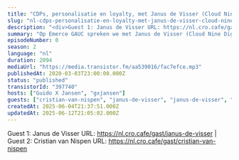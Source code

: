 ```yaml
---
title: "CDPs, personalisatie en loyalty, met Janus de Visser (Cloud Nine Digital) en Christian van Nispen (Dept)"
slug: "nl-cdps-personalisatie-en-loyalty-met-janus-de-visser-cloud-nine-digital-en-christian-van-nispen-dept"
description: "<div>Guest 1: Janus de Visser URL: https://nl.cro.cafe/gast/janus-de-visser | Guest 2: Cristian van Nispen URL: https://nl.cro.cafe/gast/cristian-van-nispen&nbsp;</div>"
summary: "Op Emerce GAUC spreken we met Janus de Visser (Cloud Nine Digital) en Christian van Nispen (Dept) en hebben we het over Customer Data Platforms (CDPs), personalisatie en loyalty programma's."
episodeNumber: 0
season: 2
language: "nl"
duration: 2094
mediaUrl: "https://media.transistor.fm/aa539016/fac7efce.mp3"
publishedAt: 2020-03-03T23:00:00.000Z
status: "published"
transistorId: "397740"
hosts: ["Guido X Jansen", "gxjansen"]
guests: ["cristian-van-nispen", "janus-de-visser", "janus-de-visser", "cristian-van-nispen"]
createdAt: 2025-06-04T21:37:51.000Z
updatedAt: 2025-06-12T21:05:02.000Z
---
```


Guest 1: Janus de Visser URL: https://nl.cro.cafe/gast/janus-de-visser | Guest 2: Cristian van Nispen URL: https://nl.cro.cafe/gast/cristian-van-nispen&nbsp;
